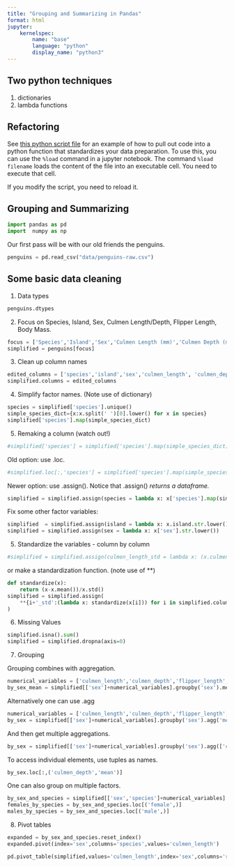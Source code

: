 ```yaml
---
title: "Grouping and Summarizing in Pandas"
format: html
jupyter:
    kernelspec:
        name: "base"
        language: "python"
        display_name: "python3"
---
```


## Two python techniques

1. dictionaries
2. lambda functions

## Refactoring

See [this python script file](penguins_setup.py) for an example of how to pull out code into a python function that standardizes your data preparation.  To use
this, you can use the `%load` command in a jupyter notebook.  The command `%load filename` loads
the content of the file into an executable cell.
You need to execute that cell. 

If you modify the script, you need to reload it.

## Grouping and Summarizing

```python
import pandas as pd
import  numpy as np
```

Our first pass will be with our old friends the penguins.

```python
penguins = pd.read_csv("data/penguins-raw.csv")
```

## Some basic data cleaning

1.  Data types

```python
penguins.dtypes
```

2. Focus on Species, Island, Sex, Culmen Length/Depth, Flipper Length, Body Mass.

```python
focus = ['Species','Island','Sex','Culmen Length (mm)','Culmen Depth (mm)','Flipper Length (mm)', 'Body Mass (g)']
simplified = penguins[focus]
```

3. Clean up column names

```python
edited_columns = ['species','island','sex','culmen_length', 'culmen_depth','flipper_length','body_mass']
simplified.columns = edited_columns
```

4. Simplify factor names. (Note use of dictionary)


```python
species = simplified['species'].unique()
simple_species_dict={x:x.split(' ')[0].lower() for x in species}
simplified['species'].map(simple_species_dict)
```

5. Remaking a column (watch out!)

```python
#simplified['species'] = simplified['species'].map(simple_species_dict)
```

Old option: use .loc.

```python
#simplified.loc[:,'species'] = simplified['species'].map(simple_species_dict)
```

Newer option: use .assign().  Notice that .assign() *returns a dataframe.*


```python
simplified = simplified.assign(species = lambda x: x['species'].map(simple_species_dict))
```

Fix some other factor variables:

```python
simplified  = simplified.assign(island = lambda x: x.island.str.lower())
simplified = simplified.assign(sex = lambda x: x['sex'].str.lower())
```

5.  Standardize the variables - column by column

```python
#simplified = simplified.assign(culmen_length_std = lambda x: (x.culmen_length-x.culmen_length.mean())/x.culmen_length.std())
```

or make a standardization function. (note use of **)

```python
def standardize(x):
    return (x-x.mean())/x.std()
simplified = simplified.assign(
    **{i+'_std':(lambda x: standardize(x[i])) for i in simplified.columns[3:]}
)
```

6.  Missing Values

```python
simplified.isna().sum()
simplified = simplified.dropna(axis=0)
```


7.  Grouping

Grouping combines with aggregation.

```python
numerical_variables = ['culmen_length','culmen_depth','flipper_length','body_mass']
by_sex_mean = simplified[['sex']+numerical_variables].groupby('sex').mean()
```

Alternatively one can use .agg

```python
numerical_variables = ['culmen_length','culmen_depth','flipper_length','body_mass']
by_sex = simplified[['sex']+numerical_variables].groupby('sex').agg('mean')
```

And then get multiple aggregations.

```python
by_sex = simplified[['sex']+numerical_variables].groupby('sex').agg(['count','mean','std'])
```

To access individual elements, use tuples as names.

```python
by_sex.loc[:,('culmen_depth','mean')]
```

One can also group on multiple factors.

```python
by_sex_and_species = simplified[['sex','species']+numerical_variables].groupby(['sex','species']).mean()
females_by_species = by_sex_and_species.loc[('female',)]
males_by_species = by_sex_and_species.loc[('male',)]
```

8.  Pivot tables

```python
expanded = by_sex_and_species.reset_index()
expanded.pivot(index='sex',columns='species',values='culmen_length')
```

```python
pd.pivot_table(simplified,values='culmen_length',index='sex',columns='species',aggfunc='mean')
```
